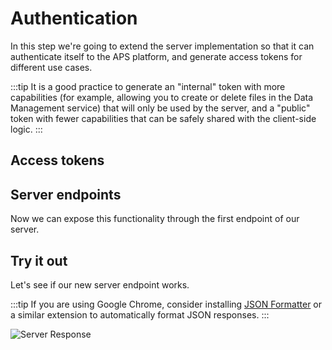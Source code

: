 


# Authentication

In this step we're going to extend the server implementation so that it can authenticate itself
to the APS platform, and generate access tokens for different use cases.

:::tip
It is a good practice to generate an "internal" token with more capabilities (for example,
allowing you to create or delete files in the Data Management service) that will only be used
by the server, and a "public" token with fewer capabilities that can be safely shared with
the client-side logic.
:::

## Access tokens

<EnvTabs NodeJsVsCode={NodeJsVsCodeTokens} DotNetVsCode={DotNetTokens} DotNetVs2022={DotNetTokens} />

## Server endpoints

Now we can expose this functionality through the first endpoint of our server.

<EnvTabs NodeJsVsCode={NodeJsVsCodeEndpoints} DotNetVsCode={DotNetEndpoints} DotNetVs2022={DotNetEndpoints} />

## Try it out

Let's see if our new server endpoint works.

<EnvTabs NodeJsVsCode={NodeJsVsCodeTest} DotNetVsCode={DotNetVsCodeTest} DotNetVs2022={DotNetVs2022Test} />

:::tip
If you are using Google Chrome, consider installing [JSON Formatter](https://chrome.google.com/webstore/detail/json-formatter/bcjindcccaagfpapjjmafapmmgkkhgoa?hl=en)
or a similar extension to automatically format JSON responses.
:::

![Server Response](./_shared/auth-response.webp)
